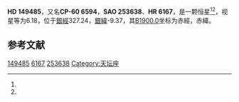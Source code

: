 {{Starbox begin
| name = HD 149485
}}
{{Starbox observe
| epoch = [[J2000.0|J2000.0]]
| constell = {{星座名待查}}<ref name=SIMBAD>{{cite web
 | url=http://simbad.u-strasbg.fr/simbad/sim-id?Ident=HR+6167
 | title=Pulsating variable Star
 | publisher=Centre de Données astronomiques de Strasbourg
 | work=SIMBAD
 | accessdate=2012-07-13
 | archive-date=2016-03-18
 | archive-url=https://web.archive.org/web/20160318230501/http://simbad.u-strasbg.fr/simbad/sim-id?Ident=HR+6167
 | dead-url=no
 }}</ref><ref name=DATA>{{cite web
 | url=http://vizier.u-strasbg.fr/viz-bin/VizieR-5?-out.add=.&-source=5050&-corr=PK=HR&-out.max=9999&HR=6167
 | title=VizieR Detailed Page
 | accessdate=2012-07-13
 | archive-date=2016-03-04
 | archive-url=https://web.archive.org/web/20160304201130/http://vizier.u-strasbg.fr/viz-bin/VizieR-5?-out.add=.&-source=5050&-corr=PK=HR&-out.max=9999&HR=6167
 | dead-url=no
 }}</ref>
| 星官 = 
| ra = {{RA|16|38|52.7}}<ref name=SIMBAD /><ref name=DATA />
| dec = {{DEC|-60|59|25}}<ref name=SIMBAD /><ref name=DATA />
| appmag_v = 6.18<ref name=SIMBAD /><ref name=DATA />
}}
{{Starbox character
| class = B7Vn<ref name=SIMBAD /><ref name=DATA />
| b-v = -0.08<ref name=SIMBAD /><ref name=DATA />
| u-b = -0.39<ref name=SIMBAD /><ref name=DATA />
| r-i = <ref name=SIMBAD /><ref name=DATA />
| variable = 
}}
{{Starbox astrometry
| radial_v = -0.39
| prop_mo_ra = -7
| parallax = 
| p_error = 
}}
{{Starbox catalog
| names =CP-60 6594，[[SAO星表|SAO]] 253638，[[HD星表|HD]] 149485，[[HR星表|HR]] 6167}}
{{Starbox reference |Simbad=HR+6167}}
{{Starbox end}}

'''HD 149485'''，又名'''CP-60 6594'''，'''SAO 253638'''、'''HR 6167'''，是一颗恒星<ref name=SIMBAD /><ref name=DATA />，视星等为6.18，位于[[銀道座標系|銀經]]327.24，[[銀道座標系|銀緯]]-9.37，其[[B1900.0|B1900.0]]坐标为赤經{{RA|16|30|1.8}}，赤緯{{DEC|-60|-9.37|11}}。

== 参考文献 ==
{{reflist}}

{{star-stub}}

[[Category:HD和HDE天體|149485]]
[[Category:HR天體|6167]]
[[Category:SAO天體|253638]]
[[Category:天坛座|Category:天坛座]]